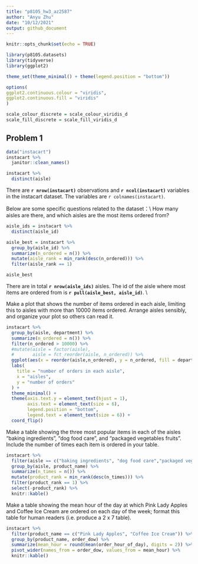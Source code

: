 ```yaml
---
title: "p8105_hw3_az2587"
author: "Anyu Zhu"
date: "10/12/2021"
output: github_document
---
```


```r
knitr::opts_chunk$set(echo = TRUE)
```

```r
library(p8105.datasets)
library(tidyverse)
library(ggplot2)

theme_set(theme_minimal() + theme(legend.position = "bottom"))

options(
ggplot2.continuous.colour = "viridis",
ggplot2.continuous.fill = "viridis"
)

scale_colour_discrete = scale_colour_viridis_d
scale_fill_discrete = scale_fill_viridis_d
```

## Problem 1
```r
data("instacart")
instacart %>% 
  janitor::clean_names()

instacart %>% 
  distinct(aisle) 
```
There are **`r nrow(instacart)`** observations and **`r ncol(instacart)`** variables in the instacart dataset. The variables are `r colnames(instacart)`. 

Below are some specific questions related to the dataset：\\
How many aisles are there, and which aisles are the most items ordered from?
```r
aisle_ids = instacart %>% 
  distinct(aisle_id) 

aisle_best = instacart %>% 
  group_by(aisle_id) %>% 
  summarize(n_ordered = n()) %>% 
  mutate(aisle_rank = min_rank(desc(n_ordered))) %>% 
  filter(aisle_rank == 1)

aisle_best
```
There are in total **`r nrow(aisle_ids)`** aisles. The id of the aisle where most items are ordered from is **`r pull(aisle_best, aisle_id)`**. \\

Make a plot that shows the number of items ordered in each aisle, limiting this to aisles with more than 10000 items ordered. Arrange aisles sensibly, and organize your plot so others can read it.
```r
instacart %>% 
  group_by(aisle, department) %>% 
  summarize(n_ordered = n()) %>% 
  filter(n_ordered > 10000) %>% 
  #mutate(aisle = factor(aisle),
  #       aisle = fct_reorder(aisle, n_ordered)) %>% 
  ggplot(aes(x = reorder(aisle,n_ordered), y = n_ordered, fill = department)) + geom_col() + 
  labs(
    title = "number of orders in each aisle",
    x = "aisles",
    y = "number of orders"
  ) + 
  theme_minimal() +
  theme(axis.text.y = element_text(hjust = 1), 
        axis.text = element_text(size = 6),
        legend.position = "bottom",
        legend.text = element_text(size = 6)) + 
  coord_flip()
```

Make a table showing the three most popular items in each of the aisles “baking ingredients”, “dog food care”, and “packaged vegetables fruits”. Include the number of times each item is ordered in your table.
```r
instacart %>% 
  filter(aisle == c("baking ingredients", "dog food care","packaged vegetables fruits")) %>% 
  group_by(aisle, product_name) %>% 
  summarize(n_times = n()) %>% 
  mutate(product_rank = min_rank(desc(n_times))) %>% 
  filter(product_rank == 1) %>% 
  select(-product_rank) %>% 
  knitr::kable()
```


Make a table showing the mean hour of the day at which Pink Lady Apples and Coffee Ice Cream are ordered on each day of the week; format this table for human readers (i.e. produce a 2 x 7 table).
```r
instacart %>% 
  filter(product_name == c("Pink Lady Apples", "Coffee Ice Cream")) %>% 
  group_by(product_name, order_dow) %>% 
  summarize(mean_hour = round(mean(order_hour_of_day), digits = 2)) %>% 
  pivot_wider(names_from = order_dow, values_from = mean_hour) %>% 
  knitr::kable()
```




